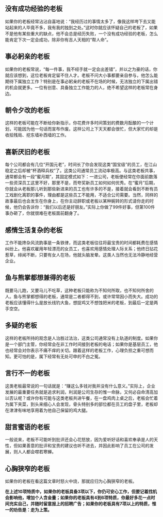 ## 没有成功经验的老板

如果你的老板经常沾沾自喜地说：“我经历过的事情太多了，像我这样垮下去又能站起来的人毕竟不多，我有我的独到之处。”这时你就应该怀疑自己的老板了，如果不是他有某些重大的缺点，他不会总是经历失败，一个没有成功经验的老板，怎么能肯定下次一定会成功，除非你有吉人天相的“帮人命”。

## 事必躬亲的老板

如果你的老板常说，“每一件事，我不经手就一定会出差错”，并以之为豪的话，你就应该想到，这位老板肯定留不住人才。老板不问大小事都要亲自参与，他怎么能期待下属独立工作？特别是在事必躬亲的老板不在场的时候，无法独立的下属出错的机会就更多。一位有创意、具备独立工作能力的人，绝不希望这样的老板常在身边。

<!--more-->

## 朝令夕改的老板

这样的老板可能在不断给你新指示，你花费许多时间策划的费数月酝酿的一个计划，可能因为他一句话而宣布作废。这样公司上下天天都会很忙，但大家忙的却是收拾残局、挖东墙补西墙的工作。

## 喜新厌旧的老板

每个公司都会有几位“开国元老”，时间长了你会发现这类“国宝级”的员工，在江山稳定之后却被“杯酒释兵权”了。这类公司通常员工流动率极高。与这类老板共事，通常都会有一段“蜜月期”，其固定模式如下：一进公司，老板便经常在你面前数落一些资深员工这里不好，那里不是，而夸奖新员工如何如何优秀。在“蜜月”后期，你就会从老板那儿听到那些新进来的员工也有许多的不是，接着就会看到不断有员工戏剧化离职的事件，理由都是这些员工不能用，不适合公司需要。当然，同样的故事最后也会发生在你身上，在你主动辞职或老板以某种婉转的形式请你走的时候，他仍会告诉你：“我们以后还是好朋友。”实际上你做了99件好事，但第100件事办砸了，你就很难在老板面前翻身了。
    
## 感情生活复杂的老板

工作不能搀杂风流韵事是一条铁律，而这类老板往往将最宝贵的时间都耗费在感情纠纷上。他喜欢雇用年轻漂亮的女员工，也喜欢用感情处理人际关系；他终日拈花惹草，绯闻不断，只要有女人在场，他就头脑发晕。这类人当然也无法冷静地经营企业。
    
## 鱼与熊掌都想兼得的老板

既要马儿跑，又要马儿不吃草，这种老板只能称为不知何所取，也不知何所舍的人。鱼与熊掌都想得的老板，通常是二者都得不到，或许常常因小而失大。成功的老板应该懂得什么是放长线钓大鱼，想捉鸡又不想蚀把米的老板，到最后一定是两手空空。
    
## 多疑的老板

这样的老板所持的观念是人治胜过法治，这类公司通常没有上轨道的制度。如果你是一个部门主管，你经常会在非工作时间接到老板的电话；如果你是基层员工，他也经常会对你表示不痛不痒的关切。跟着这样的老板工作，心理负担之重可想而知。更可怕的是，属下经常有无处可申的不白之冤。

## 言行不一的老板

这类老板最常说的一句话就是：“赚这么多钱对我并没有什么意义。”实际上，企业发展的最重要任务就是追求利润，利润是公司生存的惟一命脉，又何必自命清高加以否认呢？或许你有可能与这类老板共进午餐，在一盘鸡肉上桌之后，老板会忙着为属下夹菜，到头来细心人会发现，骨头特别多的部位都在员工的盘子里，老板却在津津有味地享用着为他自己保留的鸡大腿。

## 甜言蜜语的老板

一般说来，老板不可能听到批评还会心花怒放，因为爱听好话和喜欢奉承是人的天性，但如果善意的批评和宝贵的建议也听不进去，并因此影响了员工在公司的发展，则人人都会噤若寒蝉。

## 心胸狭窄的老板

如果你的老板在看这篇文章时怒火中烧，那就应归为心胸狭窄的老板。 


**在上述10项特质中，如果你的老板具备3项以下，你仍可安心工作，但要记着找机会影响他，增加个人含金量；如果你的老板具有4到6项特质，你最好多花一点时间充实自己，并随时留意报上的招聘广告；如果你的老板具有7项以上的特质，惟一的劝告是：走为上策。**